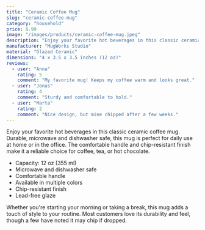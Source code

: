 ```yaml
---
title: "Ceramic Coffee Mug"
slug: "ceramic-coffee-mug"
category: "household"
price: 8.99
image: "/images/products/ceramic-coffee-mug.jpeg"
description: "Enjoy your favorite hot beverages in this classic ceramic coffee mug. Durable, microwave and dishwasher safe."
manufacturer: "MugWorks Studio"
material: "Glazed Ceramic"
dimensions: "4 x 3.5 x 3.5 inches (12 oz)"
reviews:
  - user: "Anna"
    rating: 5
    comment: "My favorite mug! Keeps my coffee warm and looks great."
  - user: "Jonas"
    rating: 4
    comment: "Sturdy and comfortable to hold."
  - user: "Marta"
    rating: 2
    comment: "Nice design, but mine chipped after a few weeks."
---
```


Enjoy your favorite hot beverages in this classic ceramic coffee mug. Durable, microwave and dishwasher safe, this mug is perfect for daily use at home or in the office. The comfortable handle and chip-resistant finish make it a reliable choice for coffee, tea, or hot chocolate.

- Capacity: 12 oz (355 ml)
- Microwave and dishwasher safe
- Comfortable handle
- Available in multiple colors
- Chip-resistant finish
- Lead-free glaze

Whether you're starting your morning or taking a break, this mug adds a touch of style to your routine. Most customers love its durability and feel, though a few have noted it may chip if dropped.
